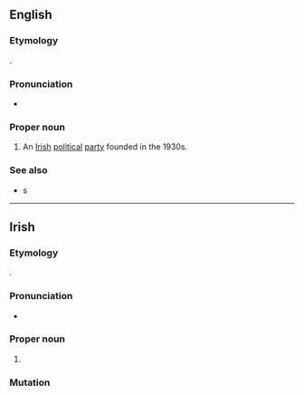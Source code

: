 ==English==
{{wikipedia}}

===Etymology===
{{der|en|ga||{{m|ga|fine||family}} + {{m|ga|Gael||of Gaels}}}}.

===Pronunciation===
* {{IPA|/ˌfɪnə ˈɡeɪl/|lang=en}}

===Proper noun===
{{en-proper noun|head=Fine Gael}}

# An [[Irish]] [[political]] [[party]] founded in the 1930s.

===See also===
* {{l|en|blueshirt}}s

{{C|en|Ireland|Politics}}

----

==Irish==
{{wikipedia|lang=ga}}

===Etymology===
{{affix|ga|fine|t1=family|Gael|t2=of Gaels}}.

===Pronunciation===
* {{IPA|/ˌfʲɪnʲə ˈɡeːlˠ/|lang=ga}}

===Proper noun===
{{ga-proper noun|~|g=f|head=[[fine|Fine]] [[Gael]]}}

# {{l|en|Fine Gael}} {{gloss|Irish political party}}

===Mutation===
{{ga-mut-cons|F|ine Gael}}

{{C|ga|Ireland|Politics}}